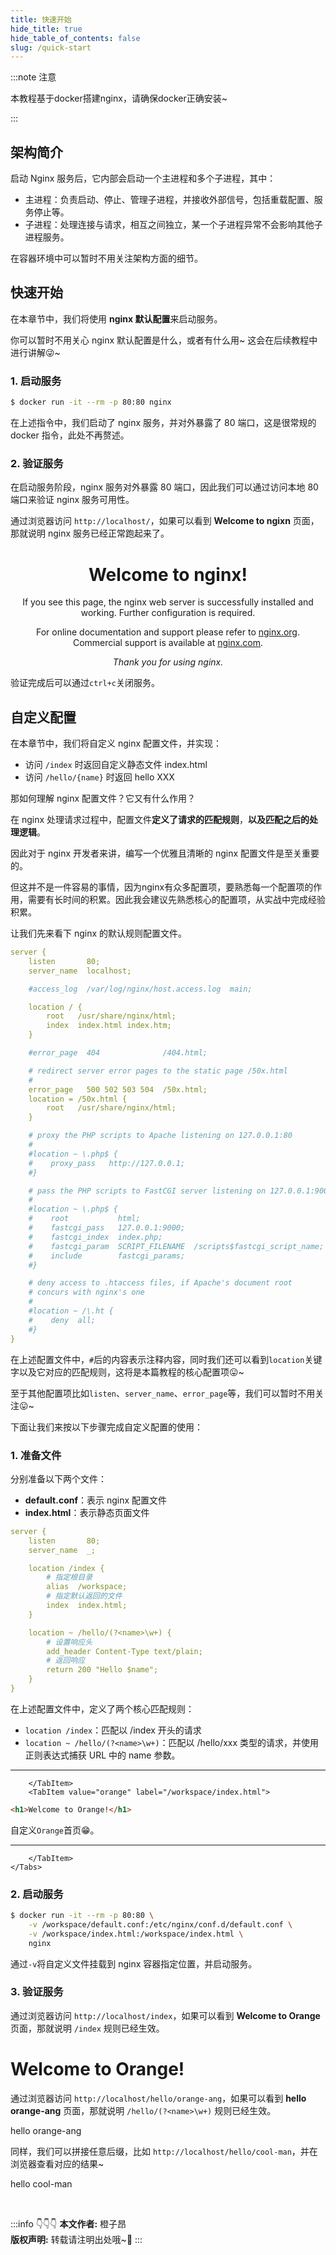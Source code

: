 ```yaml
---
title: 快速开始
hide_title: true
hide_table_of_contents: false
slug: /quick-start
---
```



<!--package-->

:::note 注意

本教程基于docker搭建nginx，请确保docker正确安装~

:::

## 架构简介

启动 Nginx 服务后，它内部会启动一个主进程和多个子进程，其中：

- 主进程：负责启动、停止、管理子进程，并接收外部信号，包括重载配置、服务停止等。
- 子进程：处理连接与请求，相互之间独立，某一个子进程异常不会影响其他子进程服务。

在容器环境中可以暂时不用关注架构方面的细节。

## 快速开始

在本章节中，我们将使用 **nginx 默认配置**来启动服务。

你可以暂时不用关心 nginx 默认配置是什么，或者有什么用~ 这会在后续教程中进行讲解😜~

### 1. 启动服务

```bash
$ docker run -it --rm -p 80:80 nginx
```

在上述指令中，我们启动了 nginx 服务，并对外暴露了 80 端口，这是很常规的 docker 指令，此处不再赘述。

### 2. 验证服务

在启动服务阶段，nginx 服务对外暴露 80 端口，因此我们可以通过访问本地 80 端口来验证 nginx 服务可用性。

通过浏览器访问 `http://localhost/`，如果可以看到 **Welcome to ngixn** 页面，那就说明 nginx 服务已经正常跑起来了。

<BrowserWindow url="http://localhost/">
<div align="center">
<h1>Welcome to nginx!</h1>
<p>If you see this page, the nginx web server is successfully installed and
working. Further configuration is required.</p>
<p>For online documentation and support please refer to
<a href="http://nginx.org/">nginx.org</a>. <br/>
Commercial support is available at
<a href="http://nginx.com/">nginx.com</a>.</p>
<p><em>Thank you for using nginx.</em></p>
</div>
</BrowserWindow>

验证完成后可以通过`ctrl+c`关闭服务。

## 自定义配置

在本章节中，我们将自定义 nginx 配置文件，并实现：

- 访问 `/index` 时返回自定义静态文件 index.html
- 访问 `/hello/{name}` 时返回 hello XXX

那如何理解 nginx 配置文件？它又有什么作用？

在 nginx 处理请求过程中，配置文件**定义了请求的匹配规则**，**以及匹配之后的处理逻辑**。

因此对于 nginx 开发者来讲，编写一个优雅且清晰的 nginx 配置文件是至关重要的。

但这并不是一件容易的事情，因为nginx有众多配置项，要熟悉每一个配置项的作用，需要有长时间的积累。因此我会建议先熟悉核心的配置项，从实战中完成经验积累。

让我们先来看下 nginx 的默认规则配置文件。

```yaml title="/etc/nginx/conf.d/default.conf"
server {
    listen       80;
    server_name  localhost;

    #access_log  /var/log/nginx/host.access.log  main;

    location / {
        root   /usr/share/nginx/html;
        index  index.html index.htm;
    }

    #error_page  404              /404.html;

    # redirect server error pages to the static page /50x.html
    #
    error_page   500 502 503 504  /50x.html;
    location = /50x.html {
        root   /usr/share/nginx/html;
    }

    # proxy the PHP scripts to Apache listening on 127.0.0.1:80
    #
    #location ~ \.php$ {
    #    proxy_pass   http://127.0.0.1;
    #}

    # pass the PHP scripts to FastCGI server listening on 127.0.0.1:9000
    #
    #location ~ \.php$ {
    #    root           html;
    #    fastcgi_pass   127.0.0.1:9000;
    #    fastcgi_index  index.php;
    #    fastcgi_param  SCRIPT_FILENAME  /scripts$fastcgi_script_name;
    #    include        fastcgi_params;
    #}

    # deny access to .htaccess files, if Apache's document root
    # concurs with nginx's one
    #
    #location ~ /\.ht {
    #    deny  all;
    #}
}
```

在上述配置文件中，`#`后的内容表示注释内容，同时我们还可以看到`location`关键字以及它对应的匹配规则，这将是本篇教程的核心配置项😛~

至于其他配置项比如`listen`、`server_name`、`error_page`等，我们可以暂时不用关注😛~

下面让我们来按以下步骤完成自定义配置的使用：

### 1. 准备文件

分别准备以下两个文件：

- **default.conf**：表示 nginx 配置文件
- **index.html**：表示静态页面文件

<BrowserWindow>
    <Tabs>
        <TabItem value="apple" label="/workspace/default.conf" default>

```yaml
server {
    listen       80;
    server_name  _;

    location /index {
        # 指定根目录
        alias  /workspace;
        # 指定默认返回的文件
        index  index.html;
    }

    location ~ /hello/(?<name>\w+) {
        # 设置响应头
        add_header Content-Type text/plain;
        # 返回响应
        return 200 "Hello $name";
    }
}
```

在上述配置文件中，定义了两个核心匹配规则：
- `location /index`：匹配以 /index 开头的请求
- `location ~ /hello/(?<name>\w+)`：匹配以 /hello/xxx 类型的请求，并使用正则表达式捕获 URL 中的 name 参数。

---

        </TabItem>
        <TabItem value="orange" label="/workspace/index.html">

```html
<h1>Welcome to Orange!</h1>
```
自定义`Orange`首页😁。

---

        </TabItem>
    </Tabs>
</BrowserWindow>

### 2. 启动服务

```bash
$ docker run -it --rm -p 80:80 \
    -v /workspace/default.conf:/etc/nginx/conf.d/default.conf \
    -v /workspace/index.html:/workspace/index.html \
    nginx
```

通过`-v`将自定义文件挂载到 nginx 容器指定位置，并启动服务。

### 3. 验证服务

通过浏览器访问 `http://localhost/index`，如果可以看到 **Welcome to Orange** 页面，那就说明 `/index` 规则已经生效。

<BrowserWindow url="http://localhost/index">

<h1>Welcome to Orange!</h1>

</BrowserWindow>

通过浏览器访问 `http://localhost/hello/orange-ang`，如果可以看到 **hello orange-ang** 页面，那就说明 `/hello/(?<name>\w+)` 规则已经生效。

<BrowserWindow url="http://localhost/hello/orange-ang">

hello orange-ang

</BrowserWindow>

同样，我们可以拼接任意后缀，比如 `http://localhost/hello/cool-man`，并在浏览器查看对应的结果~

<BrowserWindow url="http://localhost/hello/cool-man">

hello cool-man

</BrowserWindow>

<br/>

:::info 👇👇👇
**本文作者:** 橙子昂 <br/>
**版权声明:** 转载请注明出处哦~👮‍
:::

